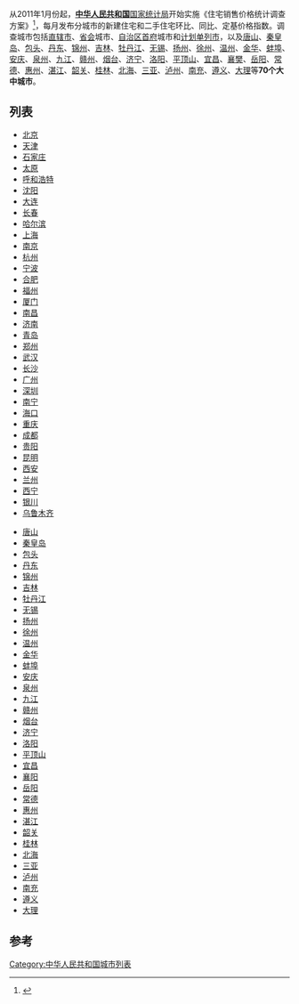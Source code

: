 从2011年1月份起，'''[[中华人民共和国|中华人民共和国]]'''[[中华人民共和国国家统计局|国家统计局]]开始实施《住宅销售价格统计调查方案》<ref>{{Cite web |url=http://www.stats.gov.cn/tjgz/tzgb/201102/P020130912518556180977.doc |title=住宅销售价格统计调查方案 |accessdate=2014-11-21 |archive-date=2018-10-05 |archive-url=https://web.archive.org/web/20181005162315/http://www.stats.gov.cn/tjgz/tzgb/201102/P020130912518556180977.doc |dead-url=no }}</ref>，每月发布分城市的新建住宅和二手住宅环比、同比、定基价格指数。调查城市包括[[直辖市|直辖市]]、[[首府|省会]]城市、[[自治区|自治区]][[首府|首府]]城市和[[计划单列市|计划单列市]]，以及[[唐山|唐山]]、[[秦皇岛|秦皇岛]]、[[包头|包头]]、[[丹东|丹东]]、[[锦州|锦州]]、[[吉林市|吉林]]、[[牡丹江市|牡丹江]]、[[无锡|无锡]]、[[扬州|扬州]]、[[徐州|徐州]]、[[温州|温州]]、[[金华|金华]]、[[蚌埠|蚌埠]]、[[安庆|安庆]]、[[泉州|泉州]]、[[九江|九江]]、[[赣州|赣州]]、[[烟台|烟台]]、[[济宁|济宁]]、[[洛阳|洛阳]]、[[平顶山市|平顶山]]、[[宜昌|宜昌]]、[[襄樊|襄樊]]、[[岳阳|岳阳]]、[[常德|常德]]、[[惠州|惠州]]、[[湛江|湛江]]、[[韶关|韶关]]、[[桂林|桂林]]、[[北海市|北海]]、[[三亚|三亚]]、[[泸州|泸州]]、[[南充|南充]]、[[遵义|遵义]]、[[大理市|大理]]等'''70个大中城市'''。

== 列表 ==
{{Col-begin}}
{{Col-2}}
* [[北京|北京]]
* [[天津|天津]]
* [[石家庄|石家庄]]
* [[太原|太原]]
* [[呼和浩特|呼和浩特]]
* [[沈阳|沈阳]]
* [[大连|大连]]
* [[长春|长春]]
* [[哈尔滨|哈尔滨]]
* [[上海|上海]]
* [[南京|南京]]
* [[杭州|杭州]]
* [[宁波|宁波]]
* [[合肥|合肥]]
* [[福州|福州]]
* [[厦门|厦门]]
* [[南昌|南昌]]
* [[济南|济南]]
* [[青岛|青岛]]
* [[郑州|郑州]]
* [[武汉|武汉]]
* [[长沙|长沙]]
* [[广州|广州]]
* [[深圳|深圳]]
* [[南宁|南宁]]
* [[海口|海口]]
* [[重庆|重庆]]
* [[成都|成都]]
* [[贵阳|贵阳]]
* [[昆明|昆明]]
* [[西安|西安]]
* [[兰州|兰州]]
* [[西宁|西宁]]
* [[银川|银川]]
* [[乌鲁木齐|乌鲁木齐]]
{{Col-2}}
* [[唐山|唐山]]
* [[秦皇岛|秦皇岛]]
* [[包头|包头]]
* [[丹东|丹东]]
* [[锦州|锦州]]
* [[吉林市|吉林]]
* [[牡丹江市|牡丹江]]
* [[无锡|无锡]]
* [[扬州|扬州]]
* [[徐州|徐州]]
* [[温州|温州]]
* [[金华|金华]]
* [[蚌埠|蚌埠]]
* [[安庆|安庆]]
* [[泉州|泉州]]
* [[九江|九江]]
* [[赣州|赣州]]
* [[烟台|烟台]]
* [[济宁|济宁]]
* [[洛阳|洛阳]]
* [[平顶山市|平顶山]]
* [[宜昌|宜昌]]
* [[襄阳|襄阳]]
* [[岳阳|岳阳]]
* [[常德|常德]]
* [[惠州|惠州]]
* [[湛江|湛江]]
* [[韶关|韶关]]
* [[桂林|桂林]]
* [[北海市|北海]]
* [[三亚|三亚]]
* [[泸州|泸州]]
* [[南充|南充]]
* [[遵义|遵义]]
* [[大理市|大理]]
{{Col-end}}

== 参考 ==
{{reflist}}
{{中华人民共和国70个大中城市}}
{{中华人民共和国行政区划}}

[[Category:中华人民共和国城市列表|Category:中华人民共和国城市列表]]